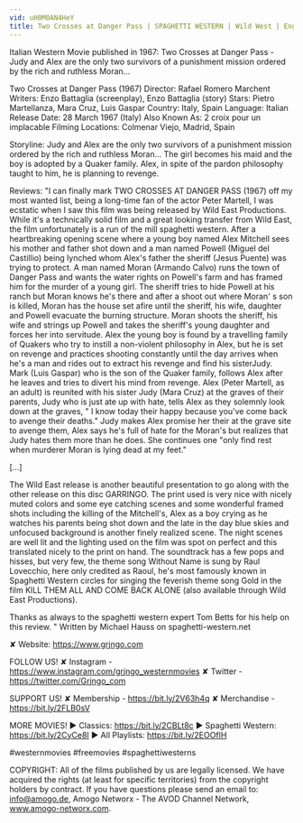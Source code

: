 ```yaml
---
vid: uH0M0AN4HeY
title: Two Crosses at Danger Pass | SPAGHETTI WESTERN | Wild West | English | Cowboys | Full Length
---
```


Italian Western Movie published in 1967: Two Crosses at Danger Pass - Judy and Alex are the only two survivors of a punishment mission ordered by the rich and ruthless Moran... 

Two Crosses at Danger Pass (1967)
Director: Rafael Romero Marchent
Writers: Enzo Battaglia (screenplay), Enzo Battaglia (story) 
Stars: Pietro Martellanza, Mara Cruz, Luis Gaspar 
Country: Italy, Spain
Language: Italian
Release Date: 28 March 1967 (Italy) 
Also Known As: 2 croix pour un implacable 
Filming Locations: Colmenar Viejo, Madrid, Spain 

Storyline:
Judy and Alex are the only two survivors of a punishment mission ordered by the rich and ruthless Moran... The girl becomes his maid and the boy is adopted by a Quaker family. Alex, in spite of the pardon philosophy taught to him, he is planning to revenge.

Reviews:
"I can finally mark TWO CROSSES AT DANGER PASS (1967) off my most wanted list, being a long-time fan of the actor Peter Martell, I was ecstatic when I saw this film was being released by Wild East Productions. While it's a technically solid film and a great looking transfer from Wild East, the film unfortunately is a run of the mill spaghetti western. After a heartbreaking opening scene where a young boy named Alex Mitchell sees his mother and father shot down and a man named Powell (Miguel del Castillio) being lynched whom Alex's father the sheriff (Jesus Puente) was trying to protect. A man named Moran (Armando Calvo) runs the town of Danger Pass and wants the water rights on Powell's farm and has framed him for the murder of a young girl. The sheriff tries to hide Powell at his ranch but Moran knows he's there and after a shoot out where Moran' s son is killed, Moran has the house set afire until the sheriff, his wife, daughter and Powell evacuate the burning structure. Moran shoots the sheriff, his wife and strings up Powell and takes the sheriff's young daughter and forces her into servitude. Alex the young boy is found by a travelling family of Quakers who try to instill a non-violent philosophy in Alex, but he is set on revenge and practices shooting constantly until the day arrives when he's a man and rides out to extract his revenge and find his sisterJudy. Mark (Luis Gaspar) who is the son of the Quaker family, follows Alex after he leaves and tries to divert his mind from revenge. Alex (Peter Martell, as an adult) is reunited with his sister Judy (Mara Cruz) at the graves of their parents, Judy who is just ate up with hate, tells Alex as they solemnly look down at the graves, " I know today their happy because you've come back to avenge their deaths." Judy makes Alex promise her their at the grave site to avenge them, Alex says he's full of hate for the Moran's but realizes that Judy hates them more than he does. She continues one "only find rest when murderer Moran is lying dead at my feet."

[...]

The Wild East release is another beautiful presentation to go along with the other release on this disc GARRINGO. The print used is very nice with nicely muted colors and some eye catching scenes and some wonderful framed shots including the killing of the Mitchell's, Alex as a boy crying as he watches his parents being shot down and the late in the day blue skies and unfocused background is another finely realized scene. The night scenes are well lit and the lighting used on the film was spot on perfect and this translated nicely to the print on hand. The soundtrack has a few pops and hisses, but very few, the theme song Without Name is sung by Raul Lovecchio, here only credited as Raoul, he's most famously known in Spaghetti Western circles for singing the feverish theme song Gold in the film KILL THEM ALL AND COME BACK ALONE (also available through Wild East Productions).

Thanks as always to the spaghetti western expert Tom Betts for his help on this review. " Written by Michael Hauss on spaghetti-western.net

✘ Website: https://www.grjngo.com

FOLLOW US!
✘ Instagram - https://www.instagram.com/grjngo_westernmovies
✘ Twitter - https://twitter.com/Grjngo_com

SUPPORT US!
✘ Membership - https://bit.ly/2V63h4q
✘ Merchandise - https://bit.ly/2FLB0sV

MORE MOVIES! 
► Classics: https://bit.ly/2CBLt8c 
► Spaghetti Western: https://bit.ly/2CyCe8I 
► All Playlists: https://bit.ly/2EOOfIH 

#westernmovies #freemovies #spaghettiwesterns

COPYRIGHT: All of the films published by us are legally licensed. We have acquired the rights (at least for specific territories) from the copyright holders by contract. If you have questions please send an email to: info@amogo.de, Amogo Networx - The AVOD Channel Network, www.amogo-networx.com.